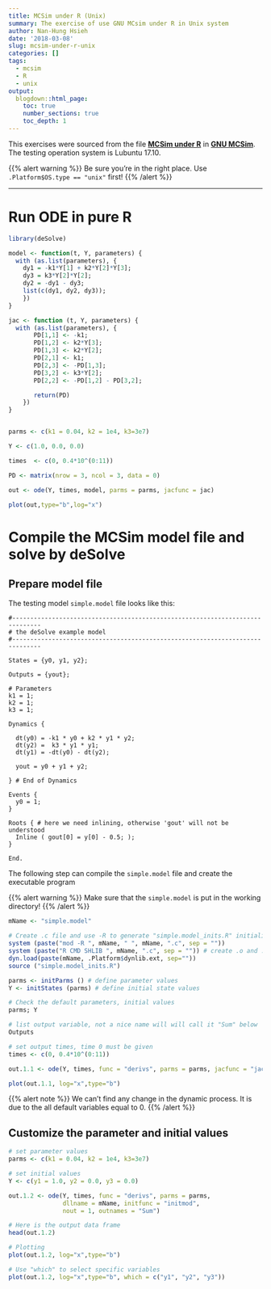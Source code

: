 ```yaml
---
title: MCSim under R (Unix)
summary: The exercise of use GNU MCsim under R in Unix system 
author: Nan-Hung Hsieh
date: '2018-03-08'
slug: mcsim-under-r-unix
categories: []
tags:
  - mcsim
  - R
  - unix
output:
  blogdown::html_page:
    toc: true
    number_sections: true
    toc_depth: 1
---
```


This exercises were sourced from the file [**MCSim under R**](https://www.gnu.org/software/mcsim/mcsim_under_R.zip) in [**GNU MCSim**](https://www.gnu.org/software/mcsim/). The testing operation system is Lubuntu 17.10.

{{% alert warning %}}
Be sure you're in the right place. Use `.Platform$OS.type == "unix"` first!
{{% /alert %}}

---

# Run ODE in pure R

```R
library(deSolve)

model <- function(t, Y, parameters) {
  with (as.list(parameters), {
    dy1 = -k1*Y[1] + k2*Y[2]*Y[3];
    dy3 = k3*Y[2]*Y[2];
    dy2 = -dy1 - dy3;
    list(c(dy1, dy2, dy3));
    })
}

jac <- function (t, Y, parameters) {
  with (as.list(parameters), {
       PD[1,1] <- -k1;
       PD[1,2] <- k2*Y[3];
       PD[1,3] <- k2*Y[2];
       PD[2,1] <- k1;
       PD[2,3] <- -PD[1,3];
       PD[3,2] <- k3*Y[2];
       PD[2,2] <- -PD[1,2] - PD[3,2];

       return(PD) 
    }) 
}


parms <- c(k1 = 0.04, k2 = 1e4, k3=3e7) 

Y <- c(1.0, 0.0, 0.0)

times  <- c(0, 0.4*10^(0:11))

PD <- matrix(nrow = 3, ncol = 3, data = 0)

out <- ode(Y, times, model, parms = parms, jacfunc = jac)

plot(out,type="b",log="x")

```

# Compile the MCSim model file and solve by deSolve

## Prepare model file

The testing model `simple.model` file looks like this:

```
#------------------------------------------------------------------------------
# the deSolve example model
#------------------------------------------------------------------------------

States = {y0, y1, y2};

Outputs = {yout};

# Parameters
k1 = 1;
k2 = 1;
k3 = 1;

Dynamics {

  dt(y0) = -k1 * y0 + k2 * y1 * y2; 
  dt(y2) =  k3 * y1 * y1; 
  dt(y1) = -dt(y0) - dt(y2);

  yout = y0 + y1 + y2;

} # End of Dynamics

Events {
  y0 = 1;
}

Roots { # here we need inlining, otherwise 'gout' will not be understood 
  Inline ( gout[0] = y[0] - 0.5; );
}

End.
```
The following step can compile the `simple.model` file and create the executable program 

{{% alert warning %}}
Make sure that the `simple.model` is put in the working directory!
{{% /alert %}}

```R

mName <- "simple.model"

# Create .c file and use -R to generate "simple.model_inits.R" initialization file
system (paste("mod -R ", mName, " ", mName, ".c", sep = "")) 
system (paste("R CMD SHLIB ", mName, ".c", sep = "")) # create .o and .so files
dyn.load(paste(mName, .Platform$dynlib.ext, sep=""))
source ("simple.model_inits.R")

parms <- initParms () # define parameter values
Y <- initStates (parms) # define initial state values

# Check the default parameters, initial values
parms; Y

# list output variable, not a nice name will will call it "Sum" below
Outputs 

# set output times, time 0 must be given
times <- c(0, 0.4*10^(0:11))

out.1.1 <- ode(Y, times, func = "derivs", parms = parms, jacfunc = "jac", dllname = "simple.model", initfunc = "initmod", nout = 1, outnames = "Sum")

plot(out.1.1, log="x",type="b")
```

{{% alert note %}}
We can't find any change in the dynamic process. It is due to the all default variables equal to 0. 
{{% /alert %}}

## Customize the parameter and initial values

```R

# set parameter values
parms <- c(k1 = 0.04, k2 = 1e4, k3=3e7)

# set initial values
Y <- c(y1 = 1.0, y2 = 0.0, y3 = 0.0)

out.1.2 <- ode(Y, times, func = "derivs", parms = parms,
               dllname = mName, initfunc = "initmod",
               nout = 1, outnames = "Sum")

# Here is the output data frame
head(out.1.2)

# Plotting
plot(out.1.2, log="x",type="b")

# Use "which" to select specific variables
plot(out.1.2, log="x",type="b", which = c("y1", "y2", "y3"))

```